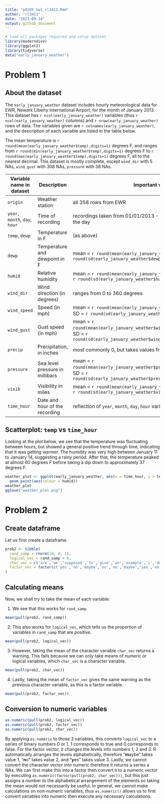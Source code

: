 ```yaml
---
title: "p8105_hw1_rl3411.Rmd"
author: "rl3411"
date: "2023-09-14"
output: github_document
---
```


```r
# load all packages required and setup dataset
library(moderndive) 
library(ggplot2)
library(tidyverse)
data("early_january_weather")
```

# Problem 1

## About the dataset

The `early_january_weather` dataset includes hourly meteorological data for EWR, Newark Liberty International Airport, for the month of January 2013.  This dataset has `r ncol(early_january_weather)` variables (thus `r ncol(early_january_weather)` columns) and `r nrow(early_january_weather)` rows of data. The variables given are `r colnames(early_january_weather)`, and the description of each variable are listed in the table below.

The mean temperature is `r round(mean(early_january_weather$temp),digits=1)` degrees F, and ranges from `r round(min(early_january_weather$temp),digits=1)` degrees F to `r round(max(early_january_weather$temp),digits=1)` degrees F, all to the nearest decimal. This dataset is mostly complete, except `wind_dir` with 5 NAs, `wind_gust` with 308 NAs, `pressure` with 38 NAs.


| Variable name in dataset                | Description                                                | Important values                        |
| --------------------------------------- | ---------------------------------------------------------- | --------------------------------------- |
| `origin`                                | Weather station                                            | all 358 rows from EWR                   |
| `year`, `month`, `day`, `hour`          | Time of recording                                          | recordings taken from 01/01/2013 - 15/01/2023 at every hour of the day |
| `temp`, `dewp`                          | Temperature in F                                           | (as above)                              |
| `dewp`                                  | Temperature and dewpoint in F                              | mean = `r round(mean(early_january_weather$dewp),digits=1)`, SD = `r round(sd(early_january_weather$dewp),digits=1)` |
| `humid`                                 | Relative humidity                                          | mean = `r round(mean(early_january_weather$humid),digits=1)`, SD = `r round(sd(early_january_weather$humid),digits=1)` |
| `wind_dir`                              | Wind direction (in degrees)                                | ranges from 0 to 360 degrees            |
| `wind_speed`                            | Speed (in mph)                                             | mean = `r round(mean(early_january_weather$wind_speed),digits=1)`, SD = `r round(sd(early_january_weather$wind_speed),digits=1)` |
| `wind_gust`                             | Gust speed (in mph)                                        | mean = `r round(mean(early_january_weather$wind_gust,na.rm=TRUE),digits=1)`, SD = `r round(sd(early_january_weather$wind_gust,na.rm=TRUE),digits=1)`       |
| `precip`                                | Precipitation, in inches                                   | most commonly 0, but takes values from 0 to 0.19 |
| `pressure`                              | Sea level pressure in millibars                            | mean = `r round(mean(early_january_weather$pressure,na.rm=TRUE),digits=1)`, SD = `r round(sd(early_january_weather$pressure,na.rm=TRUE),digits=1)`         |
| `visib`                                 | Visibility in miles                                        | mean = `r round(mean(early_january_weather$visib),digits=1)`, SD = `r round(sd(early_january_weather$visib),digits=1)` |
| `time_hour`                             | Date and hour of the recording                             | reflection of `year`, `month`, `day`, `hour` variables |
  
## Scatterplot: `temp` vs `time_hour`

Looking at the plot below, we see that the temperature was fluctuating between hours, but showed a general positive trend through time, indicating that it was getting warmer. The humidity was very high between January 11 to January 14, suggesting a rainy period. After that, the temperature peaked at almost 60 degrees F before taking a dip down to approximately 37 degrees F.
```r
weather_plot <- ggplot(early_january_weather, aes(x = time_hour, y = temp)) + 
  geom_point(aes(colour = humid))
weather_plot
ggsave("weather_plot.png")
```

# Problem 2

## Create dataframe

Let us first create a dataframe.

```r
prob2 <- tibble(
  rand_samp = rnorm(10, 0, 1),
  logical_vec = rand_samp > 0,
  char_vec = c('are','we','supposed','to','give','an','example','i','dont','know'),
  factor_vec = factor(c('yes','no','maybe','no','no','maybe','yes','no','yes','yes'))
)
```

## Calculating means

Now, we shall try to take the mean of each variable:

1. We see that this works for `rand_samp`.
```r
mean(pull(prob2, rand_samp))
```

2. This also works for `logical_vec`, which tells us the proportion of variables in `rand_samp` that are positive.
```r
mean(pull(prob2, logical_vec))
```

3. However, taking the mean of the character variable `char_vec` returns a warning. This fails because we can only take means of numeric or logical variables, which `char_vec` is a character variable.
```r
mean(pull(prob2, char_vec))
```

4. Lastly, taking the mean of `factor_vec` gives the same warning as the previous character variable, as this is a factor variable.
```r
mean(pull(prob2, factor_vec))
```

## Conversion to numeric variables

```r
as.numeric(pull(prob2, logical_vec))
as.numeric(pull(prob2, factor_vec))
as.numeric(pull(prob2, char_vec))
```

By applying `as.numeric` to those 3 variables, this converts `logical_vec` to a series of binary numbers 0 or 1. 1 corresponds to true and 0 corresponds to false. For the factor vector, it changes the levels into numbers 1, 2 and 3. R automatically arranges the levels alphabetically, therefore "**m**aybe" takes value 1, "**n**o" takes value 2, and "**y**es" takes value 3. Lastly, we cannot convert the character vector into numeric therefore it returns a series a NAs. We can first make this into a factor then convert it to a numeric vector by executing `as.numeric(factor(pull(prob2, char_vec)))`, but this just assigns a number to the alphabetical arrangement of the elements so taking the mean would not necessarily be useful. In general, we cannot make calculations on non-numeric variables, thus `as.numeric()` allows us to first convert variables into numeric then execute any necessary calculations.
